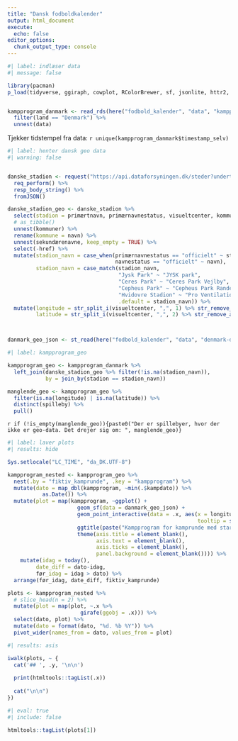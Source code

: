 ```yaml
---
title: "Dansk fodboldkalender"
output: html_document
execute: 
  echo: false
editor_options: 
  chunk_output_type: console
---
```



```r
#| label: indlæser data
#| message: false

library(pacman)
p_load(tidyverse, ggiraph, cowplot, RColorBrewer, sf, jsonlite, httr2, here, rnaturalearth)


kampprogram_danmark <- read_rds(here("fodbold_kalender", "data", "kampprogram.rds")) %>%
  filter(land == "Denmark") %>%
  unnest(data)

```

Tjekker tidstempel fra data: `r unique(kampprogram_danmark$timestamp_selv)`

```r
#| label: henter dansk geo data
#| warning: false


danske_stadion <- request("https://api.dataforsyningen.dk/steder?undertype=stadion") %>%
  req_perform() %>%
  resp_body_string() %>%
  fromJSON()

danske_stadion_geo <- danske_stadion %>%
  select(stadion = primærtnavn, primærnavnestatus, visueltcenter, kommuner, sekundærenavne) %>%
  # as_tibble()
  unnest(kommuner) %>%
  rename(kommune = navn) %>% 
  unnest(sekundærenavne, keep_empty = TRUE) %>% 
  select(-href) %>% 
  mutate(stadion_navn = case_when(primærnavnestatus == "officielt" ~ stadion,
                                  navnestatus == "officielt" ~ navn),
         stadion_navn = case_match(stadion_navn,
                                   "Jysk Park" ~ "JYSK park",
                                   "Ceres Park" ~ "Ceres Park Vejlby",
                                   "Cepheus Park" ~ "Cepheus Park Randers",
                                   "Hvidovre Stadion" ~ "Pro Ventilation Arena",
                                   .default = stadion_navn)) %>% 
  mutate(longitude = str_split_i(visueltcenter, ",", 1) %>% str_remove_all("c|\\(") %>% as.numeric(),
         latitude = str_split_i(visueltcenter, ",", 2) %>% str_remove_all("\\)") %>% as.numeric())



danmark_geo_json <- st_read(here("fodbold_kalender", "data", "denmark-detailed-boundary_896.geojson"), quiet = TRUE)

```


```r
#| label: kampprogram_geo

kampprogram_geo <- kampprogram_danmark %>% 
  left_join(danske_stadion_geo %>% filter(!is.na(stadion_navn)), 
            by = join_by(stadion == stadion_navn))

manglende_geo <- kampprogram_geo %>% 
  filter(is.na(longitude) | is.na(latitude)) %>% 
  distinct(spilleby) %>% 
  pull()

```

`r if (!is_empty(manglende_geo)){paste0("Der er spillebyer, hvor der ikke er geo-data. Det drejer sig om: ", manglende_geo)}`

```r
#| label: laver plots
#| results: hide

Sys.setlocale("LC_TIME", "da_DK.UTF-8")

kampprogram_nested <- kampprogram_geo %>% 
  nest(.by = "fiktiv_kamprunde", .key = "kampprogram") %>% 
  mutate(dato = map_dbl(kampprogram, ~min(.$kampdato)) %>% 
           as.Date()) %>% 
  mutate(plot = map(kampprogram, ~ggplot() +
                      geom_sf(data = danmark_geo_json) + 
                      geom_point_interactive(data = .x, aes(x = longitude, y = latitude,
                                                            tooltip = sprintf("%s<br/>%s&nbsp;%s",kamp, format(kampdato, "%d/%m-%Y"), kamptidspunkt))) + 
                      ggtitle(paste("Kampprogram for kamprunde med start:", format(unique(.x$min_ugedag), "%A %d %B %Y"))) +
                      theme(axis.title = element_blank(),
                            axis.text = element_blank(), 
                            axis.ticks = element_blank(),
                            panel.background = element_blank()))) %>%
    mutate(idag = today(),
         date_diff = dato-idag,
         før_idag = idag > dato) %>% 
  arrange(før_idag, date_diff, fiktiv_kamprunde)

plots <- kampprogram_nested %>% 
  # slice_head(n = 2) %>%
  mutate(plot = map(plot, ~.x %>%
                       girafe(ggobj = .x))) %>%
  select(dato, plot) %>% 
  mutate(dato = format(dato, "%d. %b %Y")) %>% 
  pivot_wider(names_from = dato, values_from = plot)

```


::: {.panel-tabset .nav-pills}

```r
#| results: asis

iwalk(plots, ~ {
  cat('## ', .y, '\n\n')
  
  print(htmltools::tagList(.x))
  
  cat("\n\n")
})
```

:::

```r
#| eval: true
#| include: false

htmltools::tagList(plots[1])
```



